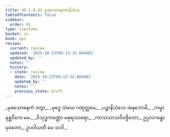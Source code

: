 ```yaml
---
title: 40.1.8.41 မုခသောဓနကာနိသံသ
tableOfContents: false
sidebar:
  order: 41
type: tipitaka
basket: su
book: ap1
review:
  current: review
  updated: '2025-10-23T09:13:32.604481'
  updated_by: ''
  notes: ''
  history:
  - state: review
    date: '2025-10-23T09:13:32.604481'
    updated_by: ''
    notes: ''
    previous_state: draft
---
```



<ReviewStatus review={frontmatter.review} showDetails={true} />

<HypothesisAnnotation frontmatter={frontmatter} />

<DynamicBreadcrumb />

<Division number="195" book="ap1" e="ch" v="20" p="369">

<Paragraph number="4492" type="verses" book="ap1">
_မုခသောဓနကံ ဒတွာ,_  
_ဗုဒ္ဓေ သံဃေ ဂဏုတ္တမေ;_  
_ပဉ္စာနိသံသေ အနုဘောမိ,_  
_ကမ္မာနုစ္ဆဝိကေ မမ._  

</Paragraph>

</Division>
<Division number="196" book="ap1" e="ch" v="20" p="369">

<Paragraph number="4493" book="ap1">
_ဝိသုဒ္ဓကဏ္ဌော မဓုရဿရော,_  
_ကာသသာသဝိဝဇ္ဇိတော;_  
ဥပ္ပလဂန္ဓော မုခတော,_  
ဥပဝါယတိ မေ သဒါ._
</Paragraph>
</Division>